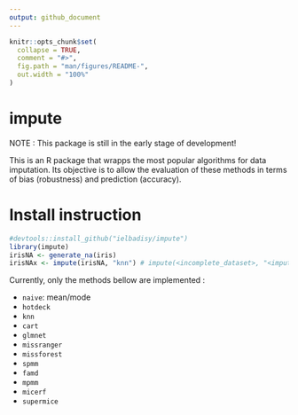 ```yaml
---
output: github_document
---
```


<!-- README.md is generated from README.Rmd. Please edit that file -->

```r
knitr::opts_chunk$set(
  collapse = TRUE,
  comment = "#>",
  fig.path = "man/figures/README-",
  out.width = "100%"
)
```
# impute


NOTE : This package is still in the early stage of development! 

This is an R package that wrapps the most popular algorithms for data imputation. Its objective is to allow the evaluation of these methods in terms of bias (robustness) and prediction (accuracy). 

# Install instruction

```r
#devtools::install_github("ielbadisy/impute")
library(impute)
irisNA <- generate_na(iris)
irisNAx <- impute(irisNA, "knn") # impute(<incomplete_dataset>, "<imputation_method>"), see bellow the available options
```

Currently, only the methods bellow are implemented :

   * `naive`: mean/mode   
   * `hotdeck`
   * `knn` 
   * `cart`
   * `glmnet`
   * `missranger`
   * `missforest`
   * `spmm`
   * `famd`
   * `mpmm`
   * `micerf`
   * `supermice`
